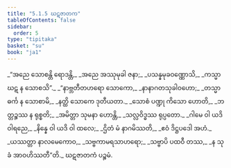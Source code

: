 ```yaml
---
title: "5.1.5 ဃဋဇာတက"
tableOfContents: false
sidebar:
  order: 5
type: "tipitaka"
basket: "su"
book: "ja1"
---
```



<DynamicBreadcrumb />

<Division number="29" book="ja1" e="ch" v="22" p="123">

<Paragraph number="1178" type="verses" book="ja1">
_“အညေ သောစန္တိ ရောဒန္တိ,_  
_အညေ အဿုမုခါ ဇနာ;_  
_ပသန္နမုခဝဏ္ဏောသိ,_  
_ကသ္မာ ဃဋ န သောစသိ”._  

</Paragraph>

</Division>
<Division number="30" book="ja1" e="ch" v="22" p="123">

<Paragraph number="1179" type="verses" book="ja1">
_“နာဗ္ဘတီတဟရော သောကော,_  
_နာနာဂတသုခါဝဟော;_  
_တသ္မာ ဓင်္က န သောစာမိ,_  
_နတ္ထိ သောကေ ဒုတီယတာ._  

</Paragraph>

</Division>
<Division number="31" book="ja1" e="ch" v="22" p="123">

<Paragraph number="1180" type="verses" book="ja1">
_သောစံ ပဏ္ဍု ကိသော ဟောတိ,_  
_ဘတ္တဉ္စဿ န ရုစ္စတိ;_  
_အမိတ္တာ သုမနာ ဟောန္တိ,_  
_သလ္လဝိဒ္ဓဿ ရုပ္ပတော._  

</Paragraph>

</Division>
<Division number="32" book="ja1" e="ch" v="22" p="123">

<Paragraph number="1181" type="verses" book="ja1">
_ဂါမေ ဝါ ယဒိ ဝါရညေ,_  
_နိန္နေ ဝါ ယဒိ ဝါ ထလေ;_  
_ဌိတံ မံ နာဂမိဿတိ,_  
_ဧဝံ ဒိဋ္ဌပဒေါ အဟံ._  

</Paragraph>

</Division>
<Division number="33" book="ja1" e="ch" v="22" p="123">

<Paragraph number="1182" type="verses" book="ja1">
_ယဿတ္တာ နာလမေကောဝ,_  
_သဗ္ဗကာမရသာဟရော;_  
_သဗ္ဗာပိ ပထဝီ တဿ,_  
_န သုခံ အာဝဟိဿတီ”တိ._  


</Paragraph>
</Division>

<Paragraph number="1183" type="center" book="ja1">
ဃဋဇာတကံ ပဉ္စမံ.
</Paragraph>